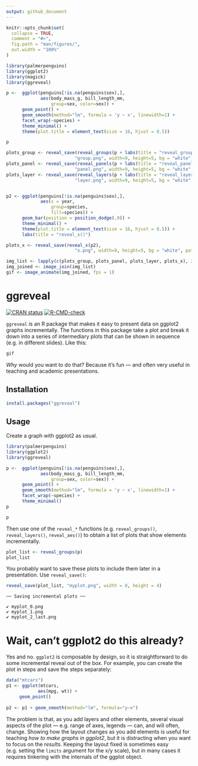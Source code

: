 ```yaml
---
output: github_document
---
```


<!-- README.md is generated from README.Rmd. Please edit that file -->

```r
knitr::opts_chunk$set(
  collapse = TRUE,
  comment = "#>",
  fig.path = "man/figures/",
  out.width = "100%"
)

library(palmerpenguins)
library(ggplot2)
library(magick)
library(ggreveal)

p <-  ggplot(penguins[!is.na(penguins$sex),],
             aes(body_mass_g, bill_length_mm,
                 group=sex, color=sex)) +
      geom_point() +
      geom_smooth(method="lm", formula = 'y ~ x', linewidth=1) +
      facet_wrap(~species) +
      theme_minimal() +
      theme(plot.title = element_text(size = 16, hjust = 0.5))

p

plots_group <- reveal_save(reveal_groups(p + labs(title = "reveal_groups()")), 
                          "group.png", width=9, height=5, bg = "white", path = tempdir())
plots_panel <- reveal_save(reveal_panels(p + labs(title = "reveal_panels()")), 
                          "panel.png", width=9, height=5, bg = "white", path = tempdir())
plots_layer <- reveal_save(reveal_layers(p + labs(title = "reveal_layers()")), 
                          "layer.png", width=9, height=5, bg = "white", path = tempdir())


p2 <- ggplot(penguins[!is.na(penguins$sex),],
             aes(x = year,
                 group=species, 
                 fill=species)) +
      geom_bar(position = position_dodge(.9)) +
      theme_minimal() +
      theme(plot.title = element_text(size = 16, hjust = 0.5)) +
      labs(title = "reveal_x()")

plots_x <- reveal_save(reveal_x(p2), 
                          "x.png", width=9, height=5, bg = "white", path = tempdir())

img_list <- lapply(c(plots_group, plots_panel, plots_layer, plots_x), image_read)
img_joined <- image_join(img_list)
gif <- image_animate(img_joined, fps = 1)
```


# ggreveal 

<!-- badges: start -->
[![CRAN status](https://www.r-pkg.org/badges/version/ggreveal)](https://cran.r-project.org/package=ggreveal)
[![R-CMD-check](https://github.com/weverthonmachado/ggreveal/actions/workflows/R-CMD-check.yaml/badge.svg)](https://github.com/weverthonmachado/ggreveal/actions/workflows/R-CMD-check.yaml)
<!-- badges: end -->

`ggreveal` is an R package that makes it easy to present data on ggplot2 graphs incrementally. The functions in this package take a plot and break it down into a series of intermediary plots that can be shown in sequence (e.g. in different slides). Like this:

```r
gif
```

*Why* would you want to do that? Because it's fun — and often very useful in teaching and academic presentations. 


## Installation

``` r
install.packages("ggreveal")
```

## Usage

Create a graph with ggplot2 as usual.

```r
library(palmerpenguins)
library(ggplot2)
library(ggreveal)

p <-  ggplot(penguins[!is.na(penguins$sex),],
             aes(body_mass_g, bill_length_mm,
                 group=sex, color=sex)) +
      geom_point() +
      geom_smooth(method="lm", formula = 'y ~ x', linewidth=1) +
      facet_wrap(~species) +
      theme_minimal()
p
```
```r
p
```

Then use one of the `reveal_*` functions (e.g. `reveal_groups()`, `reveal_layers()`, `reveal_aes()`) to obtain a list of plots that show elements incrementally. 

```r
plot_list <- reveal_groups(p)
plot_list
```

You probably want to save these plots to include them later in a presentation. Use `reveal_save()`:
```r
reveal_save(plot_list, "myplot.png", width = 8, height = 4)
```
```
── Saving incremental plots ──

✔ myplot_0.png
✔ myplot_1.png
✔ myplot_2_last.png
```


# <a id="why"></a> Wait, can't ggplot2 do this already?

Yes and no. `ggplot2` is composable by design, so it is straightforward to do some incremental reveal out of the box. For example, you can create the plot in steps and save the steps separately:

```r
data("mtcars")
p1 <- ggplot(mtcars, 
            aes(mpg, wt)) +
     geom_point() 
     
p2 <- p1 + geom_smooth(method="lm", formula="y~x") 
```

The problem is that, as you add layers and other elements, several visual aspects of the plot — e.g. range of axes, legends — can, and will often, change. Showing how the layout changes as you add elements is useful for teaching *how to make graphs in ggplot2*, but it is distracting when you want to focus on the *results*. Keeping the layout fixed is sometimes easy (e.g. setting the `limits` argument for the x/y scale), but in many cases it requires tinkering with the internals of the ggplot object. 



